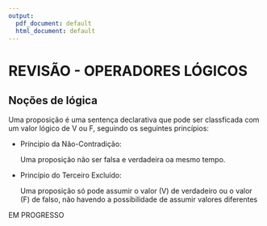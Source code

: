 ```yaml
---
output:
  pdf_document: default
  html_document: default
---
```

# REVISÃO - OPERADORES LÓGICOS

## Noções de lógica

Uma proposição é uma sentença declarativa que pode ser classficada com um valor lógico de V ou F, seguindo os seguintes princípios:

- Príncipio da Não-Contradição:

  Uma proposição não ser falsa e verdadeira oa mesmo tempo.
  
- Princípio do Terceiro Excluído:

  Uma proposição só pode assumir o valor (V) de verdadeiro ou o valor (F) de falso, não havendo a possibilidade de assumir valores diferentes

EM PROGRESSO


